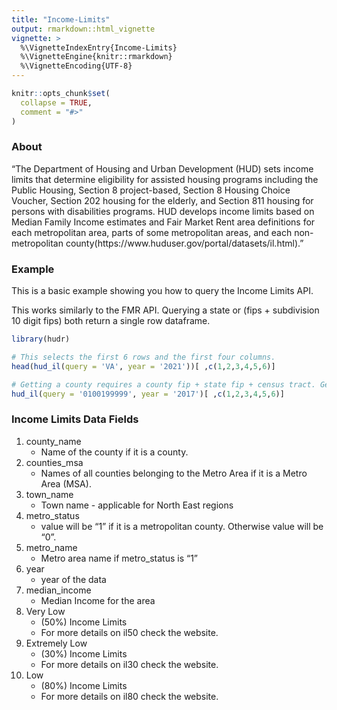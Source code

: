 ```yaml
---
title: "Income-Limits"
output: rmarkdown::html_vignette
vignette: >
  %\VignetteIndexEntry{Income-Limits}
  %\VignetteEngine{knitr::rmarkdown}
  %\VignetteEncoding{UTF-8}
---
```


```r
knitr::opts_chunk$set(
  collapse = TRUE,
  comment = "#>"
)
```

### About

"The Department of Housing and Urban Development (HUD) sets income limits that determine eligibility for assisted housing programs including the Public Housing, Section 8 project-based, Section 8 Housing Choice Voucher, Section 202 housing for the elderly, and Section 811 housing for persons with disabilities programs. HUD develops income limits based on Median Family Income estimates and Fair Market Rent area definitions for each metropolitan area, parts of some metropolitan areas, and each non-metropolitan county(https://www.huduser.gov/portal/datasets/il.html)."


### Example

This is a basic example showing you how to query the Income Limits API.

This works similarly to the FMR API.
Querying a state or (fips + subdivision 10 digit fips) both return a single row dataframe.

```r
library(hudr)

# This selects the first 6 rows and the first four columns.
head(hud_il(query = 'VA', year = '2021'))[ ,c(1,2,3,4,5,6)]

# Getting a county requires a county fip + state fip + census tract. Get first 6 columns.
hud_il(query = '0100199999', year = '2017')[ ,c(1,2,3,4,5,6)]
```

### Income Limits Data Fields

1) county_name 
    * Name of the county if it is a county.


2) counties_msa
    * Names of all counties belonging to the Metro Area if it is a Metro Area (MSA).


3) town_name
    * Town name - applicable for North East regions


4) metro_status
    * value will be "1" if it is a metropolitan county. Otherwise value will be "0".


5) metro_name
    * Metro area name if metro_status is "1"


6) year
    * year of the data


7) median_income
    * Median Income for the area
    
    
8) Very Low 
    * (50%) Income Limits
    * For more details on il50 check the website.


9) Extremely Low 
    * (30%) Income Limits
    * For more details on il30 check the website.
    
    
10) Low 
    * (80%) Income Limits
    * For more details on il80 check the website.
